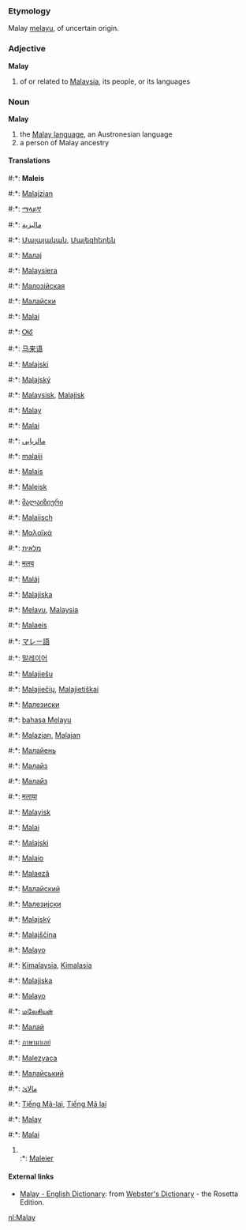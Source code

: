 ===Etymology===
Malay [[melayu]], of uncertain origin.

===Adjective===
'''Malay'''
# of or related to [[Malaysia]], its people, or its languages

===Noun===
'''Malay'''
# the [[w:Malay language|Malay language]], an Austronesian language 
# a person of Malay ancestry

====Translations====
#:*{{af}}: '''Maleis'''
#:*{{sq}}: [[Malajzian]]
#:*{{am}}: [[ማላይኛ]]
#:*{{ar}}: [[ماليزية]]
#:*{{hy}}: [[Մալայական]], [[Մալեզիերեն]]
#:*{{az}}: [[Малај]]
#:*{{eu}}: [[Malaysiera]]
#:*{{be}}: [[Малозiйская]]
#:*{{bg}}: [[Малайски]]
#:*{{ca}}: [[Malai]]
#:*{{chr}}: [[ᎺᎴ]]
#:*{{zh}}: [[马来语]]
#:*{{hr}}: [[Malajski]]
#:*{{cs}}: [[Malajský]]
#:*{{da}}: [[Malaysisk]], [[Malajisk]]
#:*{{en}}: [[Malay]]
#:*{{et}}: [[Malai]]
#:*{{fa}}: [[مالزيايى]]
#:*{{fi}}: [[malaiji]]
#:*{{fr}}: [[Malais]]
#:*{{fy}}: [[Maleisk]]
#:*{{ka}}: [[მალაიზიური]]
#:*{{de}}: [[Malaiisch]]
#:*{{el}}: [[Μαλαϊκά]]
#:*{{he}}: [[מלאית]]
#:*{{hi}}: [[मलय]]
#:*{{hu}}: [[Maláj]]
#:*{{is}}: [[Malajíska]]
#:*{{id}}: [[Melayu]], [[Malaysia]]
#:*{{ga}}: [[Malaeis]]
#:*{{ja}}: [[マレー語]]
#:*{{ko}}: [[말레이어]]
#:*{{lv}}: [[Malajiešu]]
#:*{{lt}}: [[Malajiečių]], [[Malajietiškai]]
#:*{{mk}}: [[Малезиски]]
#:*{{ms}}: [[bahasa Melayu]]
#:*{{mt}}: [[Malazjan]], [[Malajan]]
#:*{{mdf}}: [[Малайень]]
#:*{{mn}}: [[Малайз]]
#:*{{mn}}: [[Малайз]]
#:*{{ne}}: [[मलाया]]
#:*{{no}}: [[Malayisk]]
#:*{{oc}}: [[Malai]]
#:*{{pl}}: [[Malajski]]
#:*{{pt}}: [[Malaio]]
#:*{{ro}}: [[Malaeză]]
#:*{{ru}}: [[Малайский]]
#:*{{sr}}: [[Малезијски]]
#:*{{sk}}: [[Malajský]]
#:*{{sl}}: [[Malajščina]]
#:*{{es}}: [[Malayo]]
#:*{{sw}}: [[Kimalaysia]], [[Kimalasia]]
#:*{{sv}}: [[Malajiska]]
#:*{{tl}}: [[Malayo]]
#:*{{ta}}: [[மலேசியன்]]
#:*{{tt}}: [[Малай]]
#:*{{th}}: [[ภาษามาเลย์]]
#:*{{tr}}: [[Malezyaca]]
#:*{{uk}}: [[Малайський]]
#:*{{ur}}: [[مالائ]]
#:*{{vi}}: [[Tiếng Mã-lai]], [[Tiếng Mã lai]]
#:*{{wa}}: [[Malay]]
#:*{{cy}}: [[Malai]]
#<br>
#:*{{nl}}: [[Maleier]] {{m}}

==== External links====
*[http://www.websters-online-dictionary.org/definition/Malay-english/ Malay - English Dictionary]: from [http://www.websters-online-dictionary.org/ Webster's Dictionary] - the Rosetta Edition.

[[nl:Malay]]